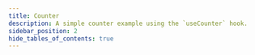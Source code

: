 ---
title: Counter
description: A simple counter example using the `useCounter` hook.
sidebar_position: 2
hide_tables_of_contents: true
---

<CounterDemo />